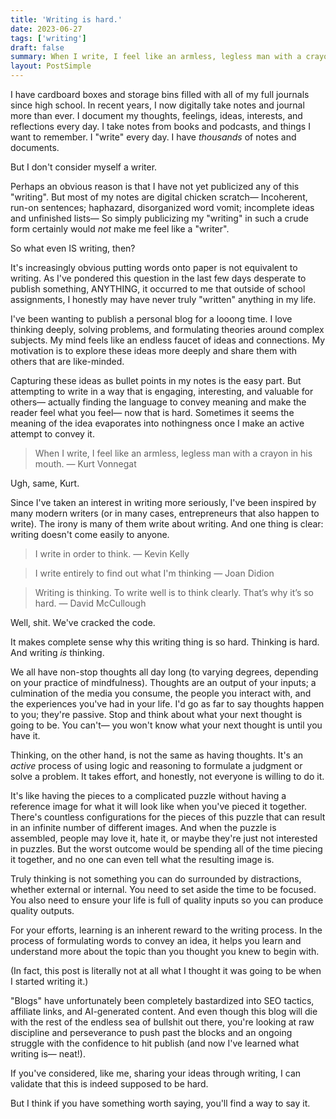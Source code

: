 ```yaml
---
title: 'Writing is hard.'
date: 2023-06-27
tags: ['writing']
draft: false
summary: When I write, I feel like an armless, legless man with a crayon in his mouth.
layout: PostSimple
---
```


I have cardboard boxes and storage bins filled with all of my full journals since high school. In recent years, I now digitally take notes and journal more than ever. I document my thoughts, feelings, ideas, interests, and reflections every day. I take notes from books and podcasts, and things I want to remember. I "write" every day. I have _thousands_ of notes and documents.

But I don't consider myself a writer.

Perhaps an obvious reason is that I have not yet publicized any of this "writing". But most of my notes are digital chicken scratch— Incoherent, run-on sentences; haphazard, disorganized word vomit; incomplete ideas and unfinished lists— So simply publicizing my "writing" in such a crude form certainly would _not_ make me feel like a "writer".

So what even IS writing, then?

It's increasingly obvious putting words onto paper is not equivalent to writing. As I've pondered this question in the last few days desperate to publish something, ANYTHING, it occurred to me that outside of school assignments, I honestly may have never truly "written" anything in my life.

I've been wanting to publish a personal blog for a looong time. I love thinking deeply, solving problems, and formulating theories around complex subjects. My mind feels like an endless faucet of ideas and connections. My motivation is to explore these ideas more deeply and share them with others that are like-minded. 

Capturing these ideas as bullet points in my notes is the easy part. But attempting to write in a way that is engaging, interesting, and valuable for others— actually finding the language to convey meaning and make the reader feel what you feel— now that is hard. Sometimes it seems the meaning of the idea evaporates into nothingness once I make an active attempt to convey it.

> When I write, I feel like an armless, legless man with a crayon in his mouth. — Kurt Vonnegat

Ugh, same, Kurt.

Since I've taken an interest in writing more seriously, I've been inspired by many modern writers (or in many cases, entrepreneurs that also happen to write). The irony is many of them write about writing. And one thing is clear: writing doesn't come easily to anyone. 

> I write in order to think. — Kevin Kelly

> I write entirely to find out what I'm thinking — Joan Didion

> Writing is thinking. To write well is to think clearly. That’s why it’s so hard. ― David McCullough

Well, shit. We've cracked the code. 

It makes complete sense why this writing thing is so hard. Thinking is hard. And writing _is_ thinking. 

We all have non-stop thoughts all day long (to varying degrees, depending on your practice of mindfulness). Thoughts are an output of your inputs; a culmination of the media you consume, the people you interact with, and the experiences you've had in your life. I'd go as far to say thoughts happen to you; they're passive. Stop and think about what your next thought is going to be. You can't— you won't know what your next thought is until you have it. 

Thinking, on the other hand, is not the same as having thoughts. It's an _active_ process of using logic and reasoning to formulate a judgment or solve a problem. It takes effort, and honestly, not everyone is willing to do it. 

It's like having the pieces to a complicated puzzle without having a reference image for what it will look like when you've pieced it together. There's countless configurations for the pieces of this puzzle that can result in an infinite number of different images. And when the puzzle is assembled, people may love it, hate it, or maybe they're just not interested in puzzles. But the worst outcome would be spending all of the time piecing it together, and no one can even tell what the resulting image is. 

Truly thinking is not something you can do surrounded by distractions, whether external or internal. You need to set aside the time to be focused. You also need to ensure your life is full of quality inputs so you can produce quality outputs. 

For your efforts, learning is an inherent reward to the writing process. In the process of formulating words to convey an idea, it helps you learn and understand more about the topic than you thought you knew to begin with. 

(In fact, this post is literally not at all what I thought it was going to be when I started writing it.)

"Blogs" have unfortunately been completely bastardized into SEO tactics, affiliate links, and AI-generated content. And even though this blog will die with the rest of the endless sea of bullshit out there, you're looking at raw discipline and perseverance to push past the blocks and an ongoing struggle with the confidence to hit publish (and now I've learned what writing is— neat!).

If you've considered, like me, sharing your ideas through writing, I can validate that this is indeed supposed to be hard.

But I think if you have something worth saying, you'll find a way to say it.
